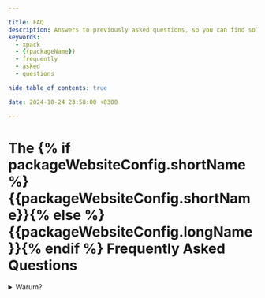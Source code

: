 ```yaml
---

title: FAQ
description: Answers to previously asked questions, so you can find solutions without having to ask again.
keywords:
  - xpack
  - {{packageName}}
  - frequently
  - asked
  - questions

hide_table_of_contents: true

date: 2024-10-24 23:58:00 +0300

---
```


# The {% if packageWebsiteConfig.shortName %}{{packageWebsiteConfig.shortName}}{% else %}{{packageWebsiteConfig.longName}}{% endif %} Frequently Asked Questions

<details>
<summary>Warum?</summary>

Darum!
</details>
